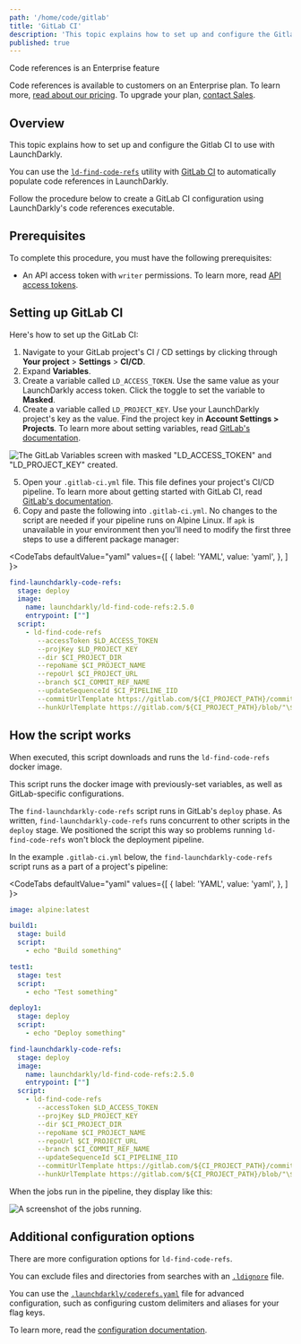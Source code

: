 ```yaml
---
path: '/home/code/gitlab'
title: 'GitLab CI'
description: 'This topic explains how to set up and configure the Gitlab CI to use with LaunchDarkly. You can use the ld-find-code-refs utility with Gitlab CI to automatically populate code references in LaunchDarkly.'
published: true
---
```


<Callout intent="primary">
<CalloutTitle>Code references is an Enterprise feature</CalloutTitle>
<CalloutDescription>

Code references is available to customers on an Enterprise plan. To learn more, [read about our pricing](https://launchdarkly.com/pricing/). To upgrade your plan, [contact Sales](https://launchdarkly.com/contact-sales/).

</CalloutDescription>
</Callout>

## Overview

This topic explains how to set up and configure the Gitlab CI to use with LaunchDarkly.

You can use the [`ld-find-code-refs`](https://github.com/launchdarkly/ld-find-code-refs/) utility with [GitLab CI](https://about.gitlab.com/product/continuous-integration/) to automatically populate code references in LaunchDarkly.

Follow the procedure below to create a GitLab CI configuration using LaunchDarkly's code references executable.

## Prerequisites

To complete this procedure, you must have the following prerequisites:

- An API access token with `writer` permissions. To learn more, read [API access tokens](/home/account-security/api-access-tokens).

## Setting up GitLab CI

Here's how to set up the GitLab CI:

1. Navigate to your GitLab project's CI / CD settings by clicking through **Your project** > **Settings** > **CI/CD**.
2. Expand **Variables**.
3. Create a variable called `LD_ACCESS_TOKEN`. Use the same value as your LaunchDarkly access token. Click the toggle to set the variable to **Masked**.
4. Create a variable called `LD_PROJECT_KEY`. Use your LaunchDarkly project's key as the value. Find the project key in **Account Settings > Projects**. To learn more about setting variables, read [GitLab's documentation](https://docs.gitlab.com/ee/ci/variables/#creating-a-custom-environment-variable).

![The GitLab Variables screen with masked "LD_ACCESS_TOKEN" and "LD_PROJECT_KEY" created.](gitlab-ci-env-variables.png)

5. Open your `.gitlab-ci.yml` file. This file defines your project's CI/CD pipeline. To learn more about getting started with GitLab CI, read [GitLab's documentation](https://docs.gitlab.com/ee/ci/#getting-started).
6. Copy and paste the following into `.gitlab-ci.yml`. No changes to the script are needed if your pipeline runs on Alpine Linux. If `apk` is unavailable in your environment then you'll need to modify the first three steps to use a different package manager:

<CodeTabs
 defaultValue="yaml"
 values={[
   { label: 'YAML', value: 'yaml', },
 ]
}>
<CodeTabItem value="yaml">

```yaml
find-launchdarkly-code-refs:
  stage: deploy
  image:
    name: launchdarkly/ld-find-code-refs:2.5.0
    entrypoint: [""]
  script:
    - ld-find-code-refs
       --accessToken $LD_ACCESS_TOKEN
       --projKey $LD_PROJECT_KEY
       --dir $CI_PROJECT_DIR
       --repoName $CI_PROJECT_NAME
       --repoUrl $CI_PROJECT_URL
       --branch $CI_COMMIT_REF_NAME
       --updateSequenceId $CI_PIPELINE_IID
       --commitUrlTemplate https://gitlab.com/${CI_PROJECT_PATH}/commit/"\${sha}"
       --hunkUrlTemplate https://gitlab.com/${CI_PROJECT_PATH}/blob/"\${sha}/\${filePath}#L\${lineNumber}"
```

</CodeTabItem>
</CodeTabs>

## How the script works

When executed, this script downloads and runs the `ld-find-code-refs` docker image.

This script runs the docker image with previously-set variables, as well as GitLab-specific configurations.

The `find-launchdarkly-code-refs` script runs in GitLab's `deploy` phase. As written, `find-launchdarkly-code-refs` runs concurrent to other scripts in the `deploy` stage. We positioned the script this way so problems running `ld-find-code-refs` won't block the deployment pipeline.

In the example `.gitlab-ci.yml` below, the `find-launchdarkly-code-refs` script runs as a part of a project's pipeline:

<CodeTabs
 defaultValue="yaml"
 values={[
   { label: 'YAML', value: 'yaml', },
 ]
}>
<CodeTabItem value="yaml">

```yaml
image: alpine:latest

build1:
  stage: build
  script:
    - echo "Build something"

test1:
  stage: test
  script:
    - echo "Test something"

deploy1:
  stage: deploy
  script:
    - echo "Deploy something"

find-launchdarkly-code-refs:
  stage: deploy
  image:
    name: launchdarkly/ld-find-code-refs:2.5.0
    entrypoint: [""]
  script:
    - ld-find-code-refs
       --accessToken $LD_ACCESS_TOKEN
       --projKey $LD_PROJECT_KEY
       --dir $CI_PROJECT_DIR
       --repoName $CI_PROJECT_NAME
       --repoUrl $CI_PROJECT_URL
       --branch $CI_COMMIT_REF_NAME
       --updateSequenceId $CI_PIPELINE_IID
       --commitUrlTemplate https://gitlab.com/${CI_PROJECT_PATH}/commit/"\${sha}"
       --hunkUrlTemplate https://gitlab.com/${CI_PROJECT_PATH}/blob/"\${sha}/\${filePath}#L\${lineNumber}"
```

</CodeTabItem>
</CodeTabs>

When the jobs run in the pipeline, they display like this:

![A screenshot of the jobs running.](gitlab-ci-jobs.png)


## Additional configuration options

There are more configuration options for `ld-find-code-refs`.

You can exclude files and directories from searches with an [`.ldignore`](https://github.com/launchdarkly/ld-find-code-refs/blob/master/docs/CONFIGURATION.md#ignoring-files-and-directories) file.

You can use the [`.launchdarkly/coderefs.yaml`](https://github.com/launchdarkly/ld-find-code-refs/blob/master/docs/CONFIGURATION.md#advanced-yaml-configuration) file for advanced configuration, such as configuring custom delimiters and aliases for your flag keys.

To learn more, read the [configuration documentation](https://github.com/launchdarkly/ld-find-code-refs/blob/master/docs/CONFIGURATION.md).
